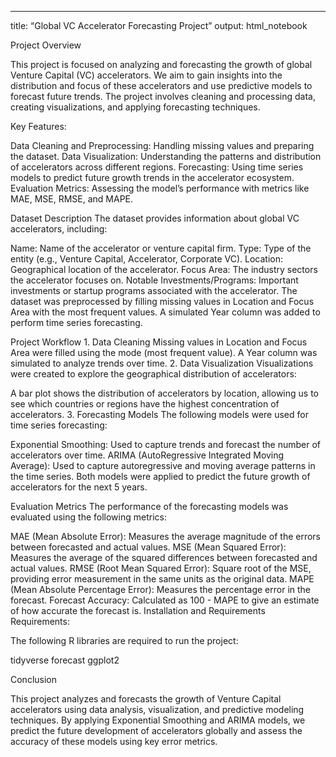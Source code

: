 ---
title: "Global VC Accelerator Forecasting Project"
output: html_notebook

Project Overview

This project is focused on analyzing and forecasting the growth of global Venture Capital (VC) accelerators. We aim to gain insights into the distribution and focus of these accelerators and use predictive models to forecast future trends. The project involves cleaning and processing data, creating visualizations, and applying forecasting techniques.

Key Features:
  
Data Cleaning and Preprocessing: Handling missing values and preparing the dataset.
Data Visualization: Understanding the patterns and distribution of accelerators across different regions.
Forecasting: Using time series models to predict future growth trends in the accelerator ecosystem.
Evaluation Metrics: Assessing the model's performance with metrics like MAE, MSE, RMSE, and MAPE.

Dataset Description
The dataset provides information about global VC accelerators, including:

Name: Name of the accelerator or venture capital firm.
Type: Type of the entity (e.g., Venture Capital, Accelerator, Corporate VC).
Location: Geographical location of the accelerator.
Focus Area: The industry sectors the accelerator focuses on.
Notable Investments/Programs: Important investments or startup programs associated with the accelerator.
The dataset was preprocessed by filling missing values in Location and Focus Area with the most frequent values. A simulated Year column was added to perform time series forecasting.

Project Workflow
1. Data Cleaning
Missing values in Location and Focus Area were filled using the mode (most frequent value).
A Year column was simulated to analyze trends over time.
2. Data Visualization
Visualizations were created to explore the geographical distribution of accelerators:

A bar plot shows the distribution of accelerators by location, allowing us to see which countries or regions have the highest concentration of accelerators.
3. Forecasting Models
The following models were used for time series forecasting:

Exponential Smoothing: Used to capture trends and forecast the number of accelerators over time.
ARIMA (AutoRegressive Integrated Moving Average): Used to capture autoregressive and moving average patterns in the time series.
Both models were applied to predict the future growth of accelerators for the next 5 years.

Evaluation Metrics
The performance of the forecasting models was evaluated using the following metrics:

MAE (Mean Absolute Error): Measures the average magnitude of the errors between forecasted and actual values.
MSE (Mean Squared Error): Measures the average of the squared differences between forecasted and actual values.
RMSE (Root Mean Squared Error): Square root of the MSE, providing error measurement in the same units as the original data.
MAPE (Mean Absolute Percentage Error): Measures the percentage error in the forecast.
Forecast Accuracy: Calculated as 100 - MAPE to give an estimate of how accurate the forecast is.
Installation and Requirements
Requirements:
  
The following R libraries are required to run the project:

tidyverse
forecast
ggplot2

Conclusion

This project analyzes and forecasts the growth of Venture Capital accelerators using data analysis, visualization, and predictive modeling techniques. By applying Exponential Smoothing and ARIMA models, we predict the future development of accelerators globally and assess the accuracy of these models using key error metrics.






